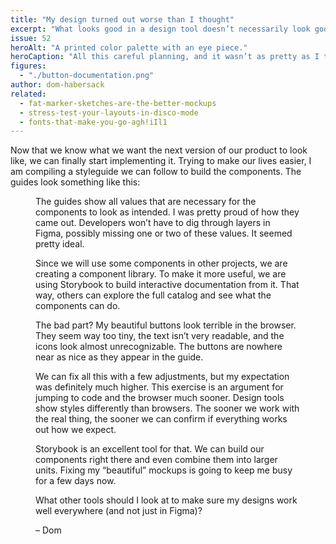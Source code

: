 ```yaml
---
title: "My design turned out worse than I thought"
excerpt: "What looks good in a design tool doesn’t necessarily look good in a browser. Working in both at the same time helps you catch those mistakes early."
issue: 52
heroAlt: "A printed color palette with an eye piece."
heroCaption: "All this careful planning, and it wasn’t as pretty as I thought it would be."
figures:
  - "./button-documentation.png"
author: dom-habersack
related:
  - fat-marker-sketches-are-the-better-mockups
  - stress-test-your-layouts-in-disco-mode
  - fonts-that-make-you-go-agh!iIl1
---
```


Now that we know what we want the next version of our product to look like, we can finally start implementing it. Trying to make our lives easier, I am compiling a styleguide we can follow to build the components. The guides look something like this:

<Figure
  alt="An excerpt from our style documentation, detailing  the dimensions, colors, and other attributes of a button."
  caption="An excerpt from our style documentation, detailing  the dimensions, colors, and other attributes of a button."
  fluid={props.figures['button-documentation']}
/>

The guides show all values that are necessary for the components to look as intended. I was pretty proud of how they came out. Developers won’t have to dig through layers in Figma, possibly missing one or two of these values. It seemed pretty ideal.

Since we will use some components in other projects, we are creating a component library. To make it more useful, we are using Storybook to build interactive documentation from it. That way, others can explore the full catalog and see what the components can do.

The bad part? My beautiful buttons look terrible in the browser. They seem way too tiny, the text isn’t very readable, and the icons look almost unrecognizable. The buttons are nowhere near as nice as they appear in the guide.

We can fix all this with a few adjustments, but my expectation was definitely much higher. This exercise is an argument for jumping to code and the browser much sooner. Design tools show styles differently than browsers. The sooner we work with the real thing, the sooner we can confirm if everything works out how we expect.

Storybook is an excellent tool for that. We can build our components right there and even combine them into larger units. Fixing my “beautiful” mockups is going to keep me busy for a few days now.

What other tools should I look at to make sure my designs work well everywhere (and not just in Figma)?

– Dom
